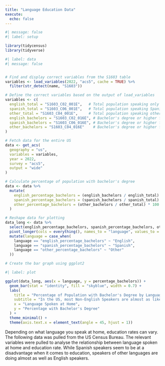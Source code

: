 ```yaml
---
title: "Language Education Data"
execute: 
  echo: false
---
```


```r
#| message: false
#| label: setup

library(tidycensus)
library(tidyverse)
```


```r
#| label: data
#| message: false


# Find and display correct variables from the S1603 table
variables <- load_variables(2022, "acs5", cache = TRUE) %>%
  filter(str_detect(name, "S1603"))

# Define the correct variables based on the output of load_variables
variables <- c(
  english_total = "S1603_C02_001E",   # Total population speaking only English
  spanish_total = "S1603_C06_001E",   # Total population speaking Spanish
  other_total = "S1603_C04_001E",     # Total population speaking other languages
  english_bachelors = "S1603_C02_016E", # Bachelor's degree or higher for English speakers
  spanish_bachelors = "S1603_C06_016E", # Bachelor's degree or higher for Spanish speakers
  other_bachelors = "S1603_C04_016E"    # Bachelor's degree or higher for other language speakers
)

# Fetch data for the entire US
data <- get_acs(
  geography = "us",
  variables = variables,
  year = 2022,
  survey = "acs5",
  output = "wide"
)

# Calculate percentage of population with bachelor's degree
data <- data %>%
  mutate(
    english_percentage_bachelors = (english_bachelors / english_total) * 100,
    spanish_percentage_bachelors = (spanish_bachelors / spanish_total) * 100,
    other_percentage_bachelors = (other_bachelors / other_total) * 100
  )

# Reshape data for plotting
data_long <- data %>%
  select(english_percentage_bachelors, spanish_percentage_bachelors, other_percentage_bachelors) %>%
  pivot_longer(cols = everything(), names_to = "language", values_to = "percentage_bachelors") %>%
  mutate(language = case_when(
    language == "english_percentage_bachelors" ~ "English",
    language == "spanish_percentage_bachelors" ~ "Spanish",
    language == "other_percentage_bachelors" ~ "Other"
  ))

# Create the bar graph using ggplot2

```

```r
#| label: plot

ggplot(data_long, aes(x = language, y = percentage_bachelors)) +
  geom_bar(stat = "identity", fill = "skyblue", width = 0.7) +
  labs(
    title = "Percentage of Population with Bachelor's Degree by Language Spoken at Home",
    subtitle = "In the US, most Non-English Speakers are almost as likely to get bachelors degrees as\nEnglish Speakers",
    x = "Language Spoken at Home",
    y = "Percentage with Bachelor's Degree"
  ) +
  theme_minimal() +
  theme(axis.text.x = element_text(angle = 45, hjust = 1))
```

Depending on what language you speak at home, education rates can vary. The following data was pulled from the US Census Bureau. The relevant variables were pulled to analyse the relationship between language spoken at home and education rate. While Spanish speakers seem to be at a disadvantage when it comes to education, speakers of other languages are doing almost as well as English speakers.

